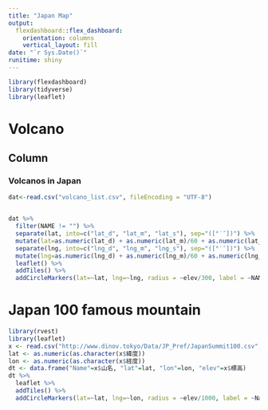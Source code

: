 ```yaml
---
title: "Japan Map"
output: 
  flexdashboard::flex_dashboard:
    orientation: columns
    vertical_layout: fill
date: "`r Sys.Date()`"
runitime: shiny
---
```


```r
library(flexdashboard)
library(tidyverse)
library(leaflet)
```

Volcano
======================================================

Column 
-----------------------------------------------------------------------

### Volcanos in Japan

```r

dat<-read.csv("volcano_list.csv", fileEncoding = "UTF-8")


dat %>% 
  filter(NAME != "") %>% 
  separate(lat, into=c("lat_d", "lat_m", "lat_s"), sep="([°′″])") %>% 
  mutate(lat=as.numeric(lat_d) + as.numeric(lat_m)/60 + as.numeric(lat_s)/3600) %>% 
  separate(lng, into=c("lng_d", "lng_m", "lng_s"), sep="([°′″])") %>% 
  mutate(lng=as.numeric(lng_d) + as.numeric(lng_m)/60 + as.numeric(lng_s)/3600) %>% 
  leaflet() %>% 
  addTiles() %>% 
  addCircleMarkers(lat=~lat, lng=~lng, radius = ~elev/300, label = ~NAME) 


```

Japan 100 famous mountain
===============================================

```r

library(rvest)
library(leaflet)
x <- read.csv("http://www.dinov.tokyo/Data/JP_Pref/JapanSummit100.csv", header = TRUE, fileEncoding="UTF-8")
lat <- as.numeric(as.character(x$緯度))
lon <- as.numeric(as.character(x$経度))
dt <- data.frame("Name"=x$山名, "lat"=lat, "lon"=lon, "elev"=x$標高)
dt %>% 
  leaflet %>% 
  addTiles() %>% 
  addCircleMarkers(lat=~lat, lng=~lon, radius = ~elev/1000, label = ~Name) 


```